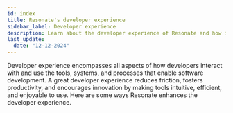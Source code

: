 ```yaml
---
id: index
title: Resonate's developer experience
sidebar_label: Developer experience
description: Learn about the developer experience of Resonate and how it helps you build applications for the cloud.
last_update:
  date: "12-12-2024"
---
```


Developer experience encompasses all aspects of how developers interact with and use the tools, systems, and processes that enable software development.
A great developer experience reduces friction, fosters productivity, and encourages innovation by making tools intuitive, efficient, and enjoyable to use.
Here are some ways Resonate enhances the developer experience.


<DocCardList items={useCurrentSidebarCategory().items} />
